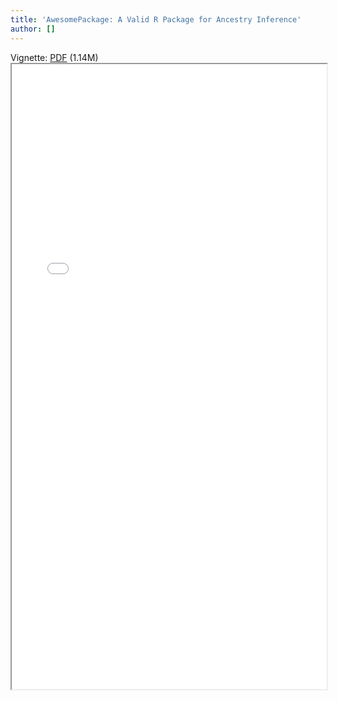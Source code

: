 ```yaml
---
title: 'AwesomePackage: A Valid R Package for Ancestry Inference'
author: []
---
```

<!--- <iframe src="03_report.pdf"/> -->
Vignette: [PDF](03_report.pdf){target="_blank"} (1.14M)
<iframe src="03_report.pdf" width="100%" height="1000"/>
